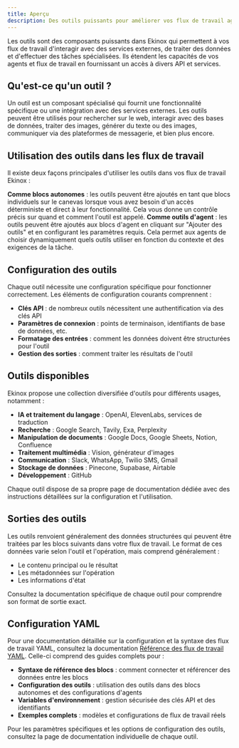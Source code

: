 ```yaml
---
title: Aperçu
description: Des outils puissants pour améliorer vos flux de travail agentiques
---
```



Les outils sont des composants puissants dans Ekinox qui permettent à vos flux de travail d'interagir avec des services externes, de traiter des données et d'effectuer des tâches spécialisées. Ils étendent les capacités de vos agents et flux de travail en fournissant un accès à divers API et services.

## Qu'est-ce qu'un outil ?

Un outil est un composant spécialisé qui fournit une fonctionnalité spécifique ou une intégration avec des services externes. Les outils peuvent être utilisés pour rechercher sur le web, interagir avec des bases de données, traiter des images, générer du texte ou des images, communiquer via des plateformes de messagerie, et bien plus encore.

## Utilisation des outils dans les flux de travail

Il existe deux façons principales d'utiliser les outils dans vos flux de travail Ekinox :

<Steps>
  <Step>
    <strong>Comme blocs autonomes</strong> : les outils peuvent être ajoutés en tant que blocs individuels sur le canevas lorsque vous avez besoin d'un accès déterministe et direct à leur fonctionnalité. Cela vous donne un contrôle précis sur quand et comment l'outil est appelé.
  </Step>
  <Step>
    <strong>Comme outils d'agent</strong> : les outils peuvent être ajoutés aux blocs d'agent en cliquant sur "Ajouter des outils" et en configurant les paramètres requis. Cela permet aux agents de choisir dynamiquement quels outils utiliser en fonction du contexte et des exigences de la tâche.
  </Step>
</Steps>

## Configuration des outils

Chaque outil nécessite une configuration spécifique pour fonctionner correctement. Les éléments de configuration courants comprennent :

- **Clés API** : de nombreux outils nécessitent une authentification via des clés API
- **Paramètres de connexion** : points de terminaison, identifiants de base de données, etc.
- **Formatage des entrées** : comment les données doivent être structurées pour l'outil
- **Gestion des sorties** : comment traiter les résultats de l'outil

## Outils disponibles

Ekinox propose une collection diversifiée d'outils pour différents usages, notamment :

- **IA et traitement du langage** : OpenAI, ElevenLabs, services de traduction
- **Recherche** : Google Search, Tavily, Exa, Perplexity
- **Manipulation de documents** : Google Docs, Google Sheets, Notion, Confluence
- **Traitement multimédia** : Vision, générateur d'images
- **Communication** : Slack, WhatsApp, Twilio SMS, Gmail
- **Stockage de données** : Pinecone, Supabase, Airtable
- **Développement** : GitHub

Chaque outil dispose de sa propre page de documentation dédiée avec des instructions détaillées sur la configuration et l'utilisation.

## Sorties des outils

Les outils renvoient généralement des données structurées qui peuvent être traitées par les blocs suivants dans votre flux de travail. Le format de ces données varie selon l'outil et l'opération, mais comprend généralement :

- Le contenu principal ou le résultat
- Les métadonnées sur l'opération
- Les informations d'état

Consultez la documentation spécifique de chaque outil pour comprendre son format de sortie exact.

## Configuration YAML

Pour une documentation détaillée sur la configuration et la syntaxe des flux de travail YAML, consultez la documentation [Référence des flux de travail YAML](/yaml). Celle-ci comprend des guides complets pour :

- **Syntaxe de référence des blocs** : comment connecter et référencer des données entre les blocs
- **Configuration des outils** : utilisation des outils dans des blocs autonomes et des configurations d'agents
- **Variables d'environnement** : gestion sécurisée des clés API et des identifiants
- **Exemples complets** : modèles et configurations de flux de travail réels

Pour les paramètres spécifiques et les options de configuration des outils, consultez la page de documentation individuelle de chaque outil.
